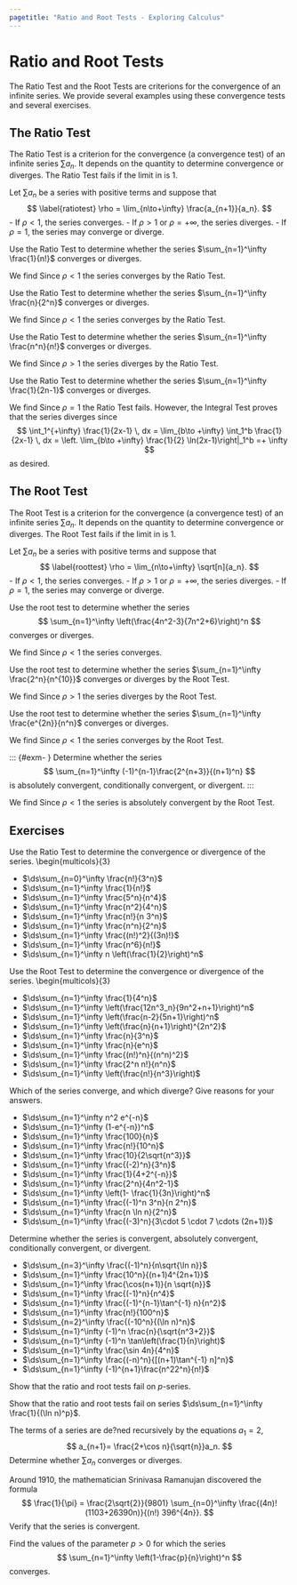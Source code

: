```yaml
---
pagetitle: "Ratio and Root Tests - Exploring Calculus"
---
```

# Ratio and Root Tests


The Ratio Test and the Root Tests are criterions for the convergence of an infinite series. We provide several examples using these convergence tests and several exercises.

## The Ratio Test

The Ratio Test is a criterion for the convergence (a convergence test) of an infinite series $\sum a_n$. 
It depends on the quantity 
\begin{equation}
\label{rt}
\lim_{n\to+\infty} \frac{a_{n+1}}{a_n}.
\end{equation}
to determine convergence or diverges. 
The Ratio Test fails if the limit in \eqref{rt} is 1. 

::: {#thm- } 
Let $\sum a_n$ be a series with positive terms and suppose that
$$
\label{ratiotest}
\rho = \lim_{n\to+\infty} \frac{a_{n+1}}{a_n}.
$$
 - If $\rho<1$, the series converges. 
- If $\rho >1$ or $\rho  =+\infty$, the series diverges. 
- If $\rho=1$, the series may converge or diverge. 
 
::: 

::: {#exm- } 
Use the Ratio Test to determine whether the series $\sum_{n=1}^\infty \frac{1}{n!}$ converges or diverges.
::: 

::: {.solution }
We find 
\begin{align*}
\rho = \lim_{n\to \infty} \frac{a_{n+1}}{a_n} 
= \lim_{n\to \infty} \frac{1/(n+1)!}{1/n!} 
= \lim_{n\to\infty}  \frac{1}{n+1} = 0.
\end{align*}
Since $\rho <1$ the series converges by the Ratio Test.  
::: 

::: {#exm- } 
Use the Ratio Test to determine whether the series $\sum_{n=1}^\infty \frac{n}{2^n}$ converges or diverges.
::: 

::: {.solution }
We find 
\begin{align*}
\rho = \lim_{n\to \infty} \frac{a_{n+1}}{a_n} 
= \lim_{n\to \infty} \frac{(n+1)/2^{n+1}}{n/2^n} 
= \lim_{n\to\infty}  \frac{n+1}{2n} = \frac{1}{2}.
\end{align*}
Since $\rho <1$ the series converges by the Ratio Test.  
::: 

::: {#exm- } 
Use the Ratio Test to determine whether the series $\sum_{n=1}^\infty \frac{n^n}{n!}$ converges or diverges.
::: 

::: {.solution }
We find 
\begin{align*}
\rho = \lim_{n\to \infty} \frac{a_{n+1}}{a_n} 
= \lim_{n\to \infty} \frac{(n+1)^{n+1}/(n+1)!}{n^n/n!} 
= \lim_{n\to\infty}  \left(1+\frac{1}{n}\right)^n = e.
\end{align*}
Since $\rho >1$ the series diverges by the Ratio Test.  
::: 

::: {#exm- } 
Use the Ratio Test to determine whether the series $\sum_{n=1}^\infty \frac{1}{2n-1}$ converges or diverges.
::: 

::: {.solution }
We find 
\begin{align*}
\rho = \lim_{n\to \infty} \frac{a_{n+1}}{a_n} 
= \lim_{n\to \infty} \frac{1/(2(n+1)-1)}{1/(2n-1)} 
= \lim_{n\to\infty}  \frac{2n-1}{2n+1} = 1.
\end{align*}
Since $\rho =1$ the Ratio Test fails. 
However, the Integral Test proves that the series  diverges since
$$
\int_1^{+\infty} \frac{1}{2x-1} \, dx 
= \lim_{b\to +\infty} \int_1^b \frac{1}{2x-1} \, dx 
=  \left. \lim_{b\to +\infty} \frac{1}{2}  \ln(2x-1)\right|_1^b
=+ \infty
$$
as desired. 
::: 



## The Root Test

The Root Test is a criterion for the convergence (a convergence test) of an infinite series $\sum a_n$. 
It depends on the quantity 
\begin{equation}
\label{roott}
\lim_{n\to+\infty} \sqrt[n]{a_n}.
\end{equation}
to determine convergence or diverges. 
The Root Test fails if the limit in \eqref{roott} is 1. 

::: {#thm- } 
Let $\sum a_n$ be a series with positive terms and suppose that
$$
\label{roottest}
\rho = \lim_{n\to+\infty} \sqrt[n]{a_n}.
$$
 - If $\rho<1$, the series converges. 
- If $\rho >1$ or $\rho  =+\infty$, the series diverges. 
- If $\rho=1$, the series may converge or diverge. 
 
::: 

::: {#exm- } 
Use the root test to determine whether the series 
$$
\sum_{n=1}^\infty \left(\frac{4n^2-3}{7n^2+6}\right)^n
$$ 
converges or diverges.
::: 

::: {.solution }
We find 
\begin{align*}
\rho = \lim_{n\to \infty}  \sqrt[n]{\left(\frac{4n^2-3}{7n^2+6}\right)^n} 
= \lim_{n\to \infty}  \frac{4n^2-3}{7n^2+6} 
= \frac{4}{7}
\end{align*}
Since $\rho <1$ the series converges. 
::: 

::: {#exm- } 
Use the root test to determine whether the series $\sum_{n=1}^\infty \frac{2^n}{n^{10}}$  converges or diverges by the Root Test.  
::: 

::: {.solution }
We find 
\begin{align*}
\rho = \lim_{n\to \infty}  \sqrt[n]{\frac{2^n}{n^{10}}} 
= \lim_{n\to \infty}  \frac{2}{(n^{1/n})^{10}}
= 2
\end{align*}
Since $\rho >1$ the series diverges by the Root Test.  
::: 

::: {#exm- } 
Use the root test to determine whether the series $\sum_{n=1}^\infty \frac{e^{2n}}{n^n}$ converges or diverges.
::: 

::: {.solution }
We find 
\begin{align*}
\rho = \lim_{n\to \infty}  \sqrt[n]{\frac{e^{2n}}{n^n}} 
= \lim_{n\to \infty}  \frac{e^{2n/n}}{n^{n/n}}
= \lim_{n\to \infty}  \frac{2^2}{n}
= 0
\end{align*}
Since $\rho <1$ the series converges by the Root Test.  
::: 

::: {#exm- } 
Determine whether the series 
$$
\sum_{n=1}^\infty (-1)^{n-1}\frac{2^{n+3}}{(n+1)^n}
$$ 
is absolutely convergent, conditionally convergent, or divergent. ::: 

::: {.solution }
We find
\begin{align*}
\rho = \lim_{n\to \infty}  \sqrt[n]{\left|(-1)^{n-1}\frac{2^{n+3}}{(n+1)^n}\right|} 
= \lim_{n\to \infty}  \left|\frac{2^{n+3}}{(n+1)^n}\right|^{1/n}
= \lim_{n\to \infty}  \frac{2^{1+3/n}}{n+1}
= 0
\end{align*}
Since $\rho <1$ the series is absolutely convergent by the Root Test.  
::: 




## Exercises

::: {#exr- } 
Use the Ratio Test to determine the convergence or divergence of the series.
\begin{multicols}{3}
 
- $\ds\sum_{n=0}^\infty \frac{n!}{3^n}$
- $\ds\sum_{n=1}^\infty \frac{1}{n!}$
- $\ds\sum_{n=1}^\infty \frac{5^n}{n^4}$
- $\ds\sum_{n=1}^\infty \frac{n^2}{4^n}$
- $\ds\sum_{n=1}^\infty \frac{n!}{n 3^n}$
- $\ds\sum_{n=1}^\infty \frac{n^n}{2^n}$
- $\ds\sum_{n=1}^\infty \frac{(n!)^2}{(3n)!}$
- $\ds\sum_{n=1}^\infty \frac{n^6}{n!}$
- $\ds\sum_{n=1}^\infty n \left(\frac{1}{2}\right)^n$
 
 
::: 

::: {#exr- } 
Use the Root Test to determine the convergence or divergence of the series.
\begin{multicols}{3}
 
- $\ds\sum_{n=1}^\infty \frac{1}{4^n}$
- $\ds\sum_{n=1}^\infty \left(\frac{12n^3_n}{9n^2+n+1}\right)^n$
- $\ds\sum_{n=1}^\infty \left(\frac{n-2}{5n+1}\right)^n$
- $\ds\sum_{n=1}^\infty \left(\frac{n}{n+1}\right)^{2n^2}$
- $\ds\sum_{n=1}^\infty \frac{n}{3^n}$
- $\ds\sum_{n=1}^\infty \frac{n}{e^n}$
- $\ds\sum_{n=1}^\infty \frac{(n!)^n}{(n^n)^2}$
- $\ds\sum_{n=1}^\infty \frac{2^n n!}{n^n}$
- $\ds\sum_{n=1}^\infty \left(\frac{n!}{n^3}\right)$
 
 
::: 


::: {#exr- } 
Which of the series converge, and which diverge? 
Give reasons for your answers.
 
 - $\ds\sum_{n=1}^\infty n^2 e^{-n}$
- $\ds\sum_{n=1}^\infty (1-e^{-n})^n$
- $\ds\sum_{n=1}^\infty \frac{100}{n}$
- $\ds\sum_{n=1}^\infty \frac{n!}{10^n}$
- $\ds\sum_{n=1}^\infty \frac{10}{2\sqrt{n^3}}$
- $\ds\sum_{n=1}^\infty \frac{(-2)^n}{3^n}$
- $\ds\sum_{n=1}^\infty \frac{1}{4+2^{-n}}$
- $\ds\sum_{n=1}^\infty \frac{2^n}{4n^2-1}$
- $\ds\sum_{n=1}^\infty \left(1- \frac{1}{3n}\right)^n$
- $\ds\sum_{n=1}^\infty \frac{(-1)^n 3^n}{n 2^n}$
- $\ds\sum_{n=1}^\infty \frac{n \ln n}{2^n}$
- $\ds\sum_{n=1}^\infty \frac{(-3)^n}{3\cdot 5 \cdot 7 \cdots (2n+1)}$
 
 
::: 

::: {#exr- } 
Determine whether the series is convergent, absolutely convergent, conditionally convergent, or divergent.
 
 - $\ds\sum_{n=3}^\infty \frac{(-1)^n}{n\sqrt{\ln n}}$
- $\ds\sum_{n=1}^\infty \frac{10^n}{(n+1)4^{2n+1}}$
- $\ds\sum_{n=1}^\infty \frac{\cos(n+1)}{n \sqrt{n}}$
- $\ds\sum_{n=1}^\infty \frac{(-1)^n}{n^4}$
- $\ds\sum_{n=1}^\infty \frac{(-1)^{n-1}\tan^{-1} n}{n^2}$
- $\ds\sum_{n=1}^\infty \frac{n!}{100^n}$
- $\ds\sum_{n=2}^\infty \frac{(-10^n}{(\ln n)^n}$
- $\ds\sum_{n=1}^\infty (-1)^n \frac{n}{\sqrt{n^3+2}}$
- $\ds\sum_{n=1}^\infty (-1)^n \tan\left(\frac{1}{n}\right)$
- $\ds\sum_{n=1}^\infty \frac{\sin 4n}{4^n}$
- $\ds\sum_{n=1}^\infty \frac{(-n)^n}{[(n+1)\tan^{-1} n]^n}$
- $\ds\sum_{n=1}^\infty (-1)^{n+1}\frac{n^22^n}{n!}$
 
 
::: 

::: {#exr- } 
Show that the ratio and root tests fail on $p$-series.
::: 

::: {#exr- } 
Show that the ratio and root tests fail on series $\ds\sum_{n=1}^\infty \frac{1}{(\ln n)^p}$.
::: 


::: {#exr- } 
The terms of a series are de?ned recursively by the equations $a_1=2$, 
$$
a_{n+1}= \frac{2+\cos n}{\sqrt{n}}a_n.
$$
Determine whether $\sum a_n$ converges or diverges. 
::: 

::: {#exr- } 
Around 1910, the mathematician Srinivasa Ramanujan discovered the formula 
$$
\frac{1}{\pi} 
= \frac{2\sqrt{2}}{9801} \sum_{n=0}^\infty \frac{(4n)!(1103+26390n)}{(n!) 396^{4n}}.
$$
Verify that the series is convergent. 
::: 


::: {#exr- } 
Find the values of the parameter $p>0$ for which the series 
$$
\sum_{n=1}^\infty \left(1-\frac{p}{n}\right)^n
$$ converges. 
::: 


